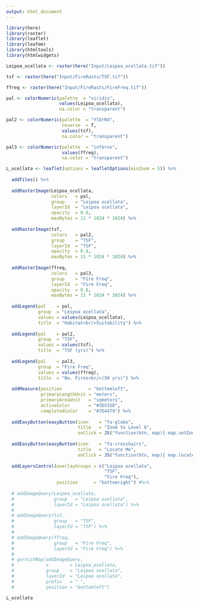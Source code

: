 ```yaml
---
output: html_document
---
```


```r
library(here)
library(raster)
library(leaflet)
library(leafem)
library(htmltools)
library(htmlwidgets)
```


```r
Leipoa_ocellata <- raster(here("Input/Leipoa_ocellata.tif"))
```


```r
tsf <- raster(here("Input/FireRasts/TSF.tif"))

ffreq <- raster(here("Input/FireRasts/FireFreq.tif"))
```


```r
pal <- colorNumeric(palette  = "viridis",
                    values(Leipoa_ocellata),
                    na.color = "transparent")

pal2 <- colorNumeric(palette  = "YlOrRd",
                     reverse  = T,
                     values(tsf),
                     na.color = "transparent")

pal3 <- colorNumeric(palette  = "inferno",
                     values(ffreq),
                     na.color = "transparent")
```


```r
L_ocellata <- leaflet(options = leafletOptions(minZoom = 5)) %>%                # Set extent of zoom.
  
  addTiles() %>%                                                                # Add basemap.
  
  addRasterImage(Leipoa_ocellata,                                               # Add SDM.
                 colors   = pal,
                 group    = "Leipoa ocellata",
                 layerId  = "Leipoa ocellata", 
                 opacity  = 0.8,
                 maxBytes = 11 * 1024 * 1024) %>%
  
  addRasterImage(tsf,                                                           # Add TSF.
                 colors   = pal2,
                 group    = "TSF", 
                 layerId  = "TSF", 
                 opacity  = 0.8,
                 maxBytes = 11 * 1024 * 1024) %>%
  
  addRasterImage(ffreq,                                                         # Add fire frequency.
                 colors   = pal3,
                 group    = "Fire Freq", 
                 layerId  = "Fire Freq", 
                 opacity  = 0.8,
                 maxBytes = 11 * 1024 * 1024) %>%
  
  addLegend(pal    = pal,                                                       # Add legend for each layer.
            group  = "Leipoa ocellata", 
            values = values(Leipoa_ocellata),
            title  = "Habitat<br/>Suitability") %>%
  
  addLegend(pal    = pal2, 
            group  = "TSF", 
            values = values(tsf),
            title  = "TSF (yrs)") %>%
  
  addLegend(pal    = pal3, 
            group  = "Fire Freq", 
            values = values(ffreq),
            title  = "No. Fires<br/>(50 yrs)") %>%
  
  addMeasure(position          = "bottomleft",                                  # Add measuring tool.
             primaryLengthUnit = "meters",
             primaryAreaUnit   = "sqmeters",
             activeColor       = "#3D535D",
             completedColor    = "#7D4479") %>%
  
  addEasyButton(easyButton(icon    = "fa-globe",                                # Add zoom to full extent button.
                           title   = "Zoom to Level 6",
                           onClick = JS("function(btn, map){ map.setZoom(6); }"))) %>%
  
  addEasyButton(easyButton(icon    = "fa-crosshairs",                           # Add zoom to your location button.
                           title   = "Locate Me",
                           onClick = JS("function(btn, map){ map.locate({setView: true}); }"))) %>% 
  
  addLayersControl(overlayGroups = c("Leipoa ocellata",                         # To turn layers on and off.
                                     "TSF",
                                     "Fire Freq"),
                   position      = "bottomright") #%>% 
  
  # addImageQuery(Leipoa_ocellata,
  #               group   = "Leipoa ocellata",
  #               layerId = "Leipoa ocellata") %>% 
  # 
  # addImageQuery(tsf,
  #               group   = "TSF",
  #               layerId = "TSF") %>% 
  # 
  # addImageQuery(ffreq,
  #               group   = "Fire Freq",
  #               layerId = "Fire Freq") %>% 
  # 
  # garnishMap(addImageQuery,
  #            x        = Leipoa_ocellata,
  #            group    = "Leipoa ocellata",
  #            layerId  = "Leipoa ocellata",
  #            prefix   = " ",
  #            position = "bottomleft")

```

```r
L_ocellata
```


